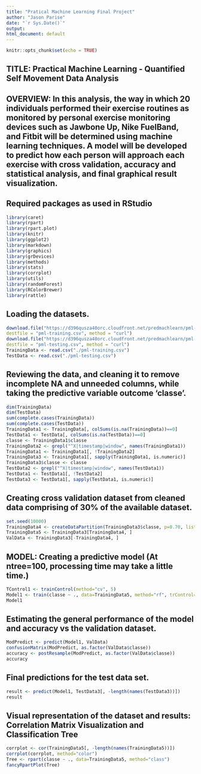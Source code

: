 ---
title: "Pratical Machine Learning Final Project"
author: "Jason Parise"
date: "`r Sys.Date()`"
output:
html_document: default
---

```{r setup, include=FALSE}
knitr::opts_chunk$set(echo = TRUE)
```

## TITLE: Practical Machine Learning - Quantified Self Movement Data Analysis

## OVERVIEW: In this analysis, the way in which 20 individuals performed their exercise routines as monitored by personal exercise monitoring devices such as Jawbone Up, Nike FuelBand, and Fitbit will be determined using machine learning techniques. A model will be developed to predict how each person will approach each exercise with cross validation, accuracy and statistical analysis, and final graphical result visualization.  

## Required packages as used in RStudio
```{r  Required packages, echo=TRUE}
library(caret)
library(rpart)
library(rpart.plot)
library(knitr)
library(ggplot2)
library(markdown)
library(graphics)
library(grDevices)
library(methods)
library(stats)
library(corrplot)
library(utils)
library(randomForest)
library(RColorBrewer)
library(rattle)
```

## Loading the datasets.
```{r  datasets, echo=TRUE}
download.file("https://d396qusza40orc.cloudfront.net/predmachlearn/pml-training.csv",
destfile = "pml-training.csv", method = "curl")
download.file("https://d396qusza40orc.cloudfront.net/predmachlearn/pml-testing.csv",
destfile = "pml-testing.csv", method = "curl")
TrainingData <- read.csv("./pml-training.csv")
TestData <- read.csv("./pml-testing.csv")
```

## Reviewing the data, and cleaning it to remove incomplete NA and unneeded columns, while taking the predictive variable outcome 'classe'.
```{r  cleaning, echo=TRUE}
dim(TrainingData)
dim(TestData)
sum(complete.cases(TrainingData))
sum(complete.cases(TestData))
TrainingData1 <- TrainingData[, colSums(is.na(TrainingData))==0] 
TestData1 <- TestData[, colSums(is.na(TestData))==0] 
classe <- TrainingData1$classe
TrainingData2 <- grepl("^X|timestamp|window", names(TrainingData1))
TrainingData1 <- TrainingData1[, !TrainingData2]
TrainingData3 <- TrainingData1[, sapply(TrainingData1, is.numeric)]
TrainingData3$classe <- classe
TestData2 <- grepl("^X|timestamp|window", names(TestData1))
TestData1 <- TestData1[, !TestData2]
TestData3 <- TestData1[, sapply(TestData1, is.numeric)]
```

## Creating cross validation dataset from cleaned data comprising of 30% of the available  dataset.
```{r  validation, echo=TRUE}
set.seed(10000)
TrainingData4 <- createDataPartition(TrainingData3$classe, p=0.70, list=F)
TrainingData5 <- TrainingData3[TrainingData4, ]
ValData <- TrainingData3[-TrainingData4, ]
```

## MODEL: Creating a predictive model (At ntree=100, processing time may take a little time.)
```{r  model, echo=TRUE}
TControl1 <- trainControl(method="cv", 5)
Model1 <- train(classe ~ ., data=TrainingData5, method="rf", trControl=TControl1, ntree=100)
Model1
```

## Estimating the general performance of the model and accuracy vs the validation dataset.
```{r  estimation, echo=TRUE}
ModPredict <- predict(Model1, ValData)
confusionMatrix(ModPredict, as.factor(ValData$classe))
accuracy <- postResample(ModPredict, as.factor(ValData$classe))
accuracy
```

## Final predictions for the test data set.
```{r  prediction, echo=TRUE}
result <- predict(Model1, TestData3[, -length(names(TestData3))])
result
```

## Visual representation of the dataset and results: Correlation Matrix Visualization and Classification Tree
```{r  visulization, echo=TRUE}
corrplot <- cor(TrainingData5[, -length(names(TrainingData5))])
corrplot(corrplot, method="color")
Tree <- rpart(classe ~ ., data=TrainingData5, method="class")
fancyRpartPlot(Tree)
```



